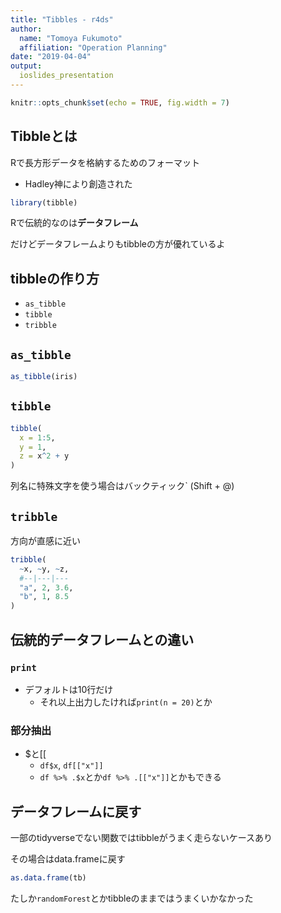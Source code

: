 ```yaml
---
title: "Tibbles - r4ds"
author: 
  name: "Tomoya Fukumoto"
  affiliation: "Operation Planning"
date: "2019-04-04"
output: 
  ioslides_presentation
---
```


```r
knitr::opts_chunk$set(echo = TRUE, fig.width = 7)
```

<style>
.column-left{
  float: left;
  width: 47.5%;
  text-align: left;
}
.column-right{
  float: right;
  width: 47.5%;
  text-align: left;
}
</style>


## Tibbleとは
Rで長方形データを格納するためのフォーマット

- Hadley神により創造された

```r
library(tibble)
```

Rで伝統的なのは**データフレーム**

だけどデータフレームよりもtibbleの方が優れているよ

## tibbleの作り方
- `as_tibble`
- `tibble`
- `tribble`

## `as_tibble`
```r
as_tibble(iris)
```

## `tibble`
```r
tibble(
  x = 1:5,
  y = 1,
  z = x^2 + y
)
```

列名に特殊文字を使う場合はバックティック\` (Shift + @)

## `tribble`
方向が直感に近い

```r
tribble(
  ~x, ~y, ~z,
  #--|---|---
  "a", 2, 3.6,
  "b", 1, 8.5
)
```

## 伝統的データフレームとの違い 
### `print`
- デフォルトは10行だけ
    - それ以上出力したければ`print(n = 20)`とか

### 部分抽出
- \$と\[\[
    - `df$x`, `df[["x"]]`
    - `df %>% .$x`とか`df %>% .[["x"]]`とかもできる

## データフレームに戻す
一部のtidyverseでない関数ではtibbleがうまく走らないケースあり

その場合はdata.frameに戻す

```r
as.data.frame(tb)
```

たしか`randomForest`とかtibbleのままではうまくいかなかった
